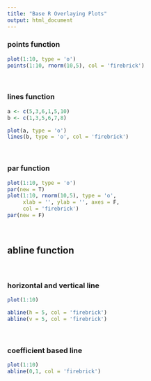 ```yaml
---
title: "Base R Overlaying Plots"
output: html_document
---
```


### points function

```r
plot(1:10, type = 'o')
points(1:10, rnorm(10,5), col = 'firebrick')
```

<br>

### lines function

```r
a <- c(5,3,6,1,5,10)
b <- c(1,3,5,6,7,8)

plot(a, type = 'o')
lines(b, type = 'o', col = 'firebrick')
```

<br>

### par function

```r
plot(1:10, type = 'o')
par(new = T)
plot(1:10, rnorm(10,5), type = 'o',
     xlab = '', ylab = '', axes = F,
     col = 'firebrick')
par(new = F)
```

<br> 

## abline function

<br>

### horizontal and vertical line
```r
plot(1:10)

abline(h = 5, col = 'firebrick')
abline(v = 5, col = 'firebrick')
```

<br>

### coefficient based line

```r
plot(1:10)
abline(0,1, col = 'firebrick')
```

```r

```

